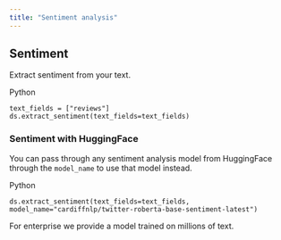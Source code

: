 ```yaml
---
title: "Sentiment analysis"
---
```


## Sentiment

Extract sentiment from your text.

Python

`text_fields = ["reviews"]
ds.extract_sentiment(text_fields=text_fields)
`

### Sentiment with HuggingFace

You can pass through any sentiment analysis model from HuggingFace through the `model_name` to use that model instead.

Python

`ds.extract_sentiment(text_fields=text_fields, model_name="cardiffnlp/twitter-roberta-base-sentiment-latest")
`

For enterprise we provide a model trained on millions of text.